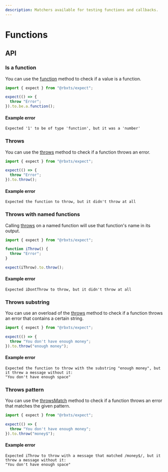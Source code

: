 ```yaml
---
description: Matchers available for testing functions and callbacks.
---
```


# Functions

## API

### Is a function

You can use the [function](/docs/api/expect.assertion.function.md) method to check if a value is a function.

```ts
import { expect } from "@rbxts/expect";

expect(() => {
  throw "Error";
}).to.be.a.function();
```

#### Example error

```logs
Expected '1' to be of type 'function', but it was a 'number'
```

### Throws

You can use the [throws](/docs/api/expect.assertion.throws.md) method to check if a function throws an error.

```ts
import { expect } from "@rbxts/expect";

expect(() => {
  throw "Error";
}).to.throw();
```

#### Example error

```logs
Expected the function to throw, but it didn't throw at all
```

### Throws with named functions

Calling [throws](/docs/api/expect.assertion.throws.md) on a named function will use that function's name in its output.

```ts
import { expect } from "@rbxts/expect";

function iThrow() {
  throw "Error";
}

expect(iThrow).to.throw();
```

#### Example error

```logs
Expected iDontThrow to throw, but it didn't throw at all
```

### Throws substring

You can use an overload of the [throws](/docs/api/expect.assertion.throws.md) method to check if a function throws an
error that contains a certain string.

```ts
import { expect } from "@rbxts/expect";

expect(() => {
  throw "You don't have enough money";
}).to.throw("enough money");
```

#### Example error

```logs
Expected the function to throw with the substring "enough money", but it threw a message without it:
"You don't have enough space"
```

### Throws pattern

You can use the [throwsMatch](/docs/api/expect.assertion.throwsmatch.md) method to check if a function throws an error
that matches the given pattern.

```ts
import { expect } from "@rbxts/expect";

expect(() => {
  throw "You don't have enough money";
}).to.throw("money$");
```

#### Example error

```logs
Expected iThrow to throw with a message that matched /money$/, but it threw a message without it:
"You don't have enough space"
```

